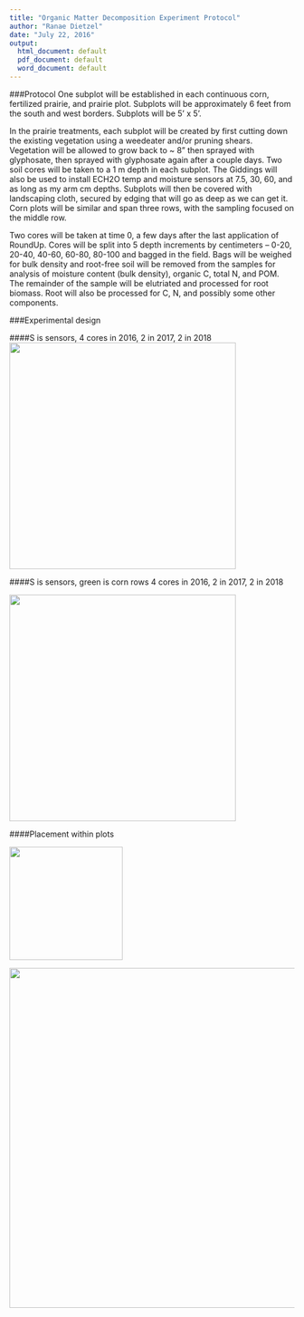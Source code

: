 ```yaml
---
title: "Organic Matter Decomposition Experiment Protocol"
author: "Ranae Dietzel"
date: "July 22, 2016"
output:
  html_document: default
  pdf_document: default
  word_document: default
---
```


###Protocol
One subplot will be established in each continuous corn, fertilized prairie, and prairie plot.  Subplots will be approximately 6 feet from the south and west borders. Subplots will be 5' x 5'.  

In the prairie treatments, each subplot will be created by first cutting down the existing vegetation using a weedeater and/or pruning shears.  Vegetation will be allowed to grow back to ~ 8" then sprayed with glyphosate, then sprayed with glyphosate again after a couple days. Two soil cores will be taken to a 1 m depth in each subplot.  The Giddings will also be used to install ECH2O temp and moisture sensors at 7.5, 30, 60, and as long as my arm cm depths. Subplots will then be covered with landscaping cloth, secured by edging that will go as deep as we can get it. Corn plots will be similar and span three rows, with the sampling focused on the middle row. 

Two cores will be taken at time 0, a few days after the last application of RoundUp.  Cores will be split into 5 depth increments by centimeters -- 0-20, 20-40, 40-60, 60-80, 80-100 and bagged in the field. Bags will be weighed for bulk density and root-free soil will be removed from the samples for analysis of moisture content (bulk density), organic C, total N, and POM. The remainder of the sample will be elutriated and processed for root biomass. Root will also be processed for C, N, and possibly some other components.     


 

###Experimental design  

####S is sensors, 4 cores in 2016, 2 in 2017, 2 in 2018
 <img src="Images/plot design subplot level.png" width="400px" />   
 
####S is sensors, green is corn rows 4 cores in 2016, 2 in 2017, 2 in 2018  

 <img src="Images/plot design subplot level maize.png" width="400px" />  
 
####Placement within plots  

 <img src="Images/plot design plot level.png" width="200px" />

 <img src="Images/plot design field level.png" width="600px" />
